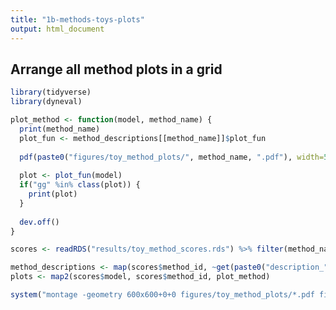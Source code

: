 ```yaml
---
title: "1b-methods-toys-plots"
output: html_document
---
```


## Arrange all method plots in a grid

```r
library(tidyverse)
library(dyneval)
```


```r
plot_method <- function(model, method_name) {
  print(method_name)
  plot_fun <- method_descriptions[[method_name]]$plot_fun
  
  pdf(paste0("figures/toy_method_plots/", method_name, ".pdf"), width=5, height=5)
  
  plot <- plot_fun(model)
  if("gg" %in% class(plot)) {
    print(plot)
  }
  
  dev.off()
}

scores <- readRDS("results/toy_method_scores.rds") %>% filter(method_name != "random_linear")

method_descriptions <- map(scores$method_id, ~get(paste0("description_", .))()) %>% set_names(scores$method_id)
plots <- map2(scores$model, scores$method_id, plot_method)
```

```r
system("montage -geometry 600x600+0+0 figures/toy_method_plots/*.pdf figures/toy_method_plots/grid.png")
```

